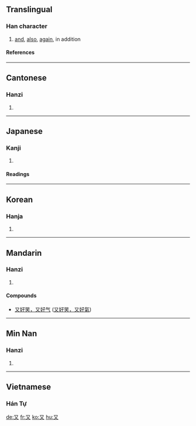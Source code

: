 ==Translingual==
{{Han stroke|[[Image:又-order.gif]]}}
===Han character===
{{Han char|rn=29|rad=又|as=00|sn=2|four=1740<sub>0</sub>|canj=弓大 (NK)}}
# [[and]], [[also]], [[again]], in addition
====References====
{{Han ref|kx=0164.430|dkj=03115|dj=0374.140|hdz=10390.010|uh=53C8|ud=21448|bh=A453|bd=42067}}
----
==Cantonese==
===Hanzi===
{{yue-hanzi|jyut=[[jau6]]|y=[[yau6]]}}
# {{defn|Cantonese}}
----
==Japanese==
===Kanji===
{{ja-kanji|grade=7|rs=又00}}
# {{defn|Japanese}} 
====Readings====
{{ja-readings|on=[[ゆう]] (yū)|kun=[[また]] (mata)}}
----
==Korean==
===Hanja===
{{ko-hanja|hangeul=우|rv=u|mr=u}}
# {{defn|Korean}}
----
==Mandarin==
===Hanzi===
{{cmn-hanzi|pin=[[yòu]] (you4)|wg=yu<sup>4</sup>}}
# {{defn|Mandarin}}

====Compounds====
{{top2}}
*[[又好笑，又好气]] ([[又好笑，又好气|又好笑，又好氣]])
{{mid2}}
{{bottom}}
----

==Min Nan==
===Hanzi===
{{nan-hanzi|poj=iū (iu<sup>7</sup>)}}
# {{defn|Min Nan}}

----
==Vietnamese==
===Hán Tự===
{{vi-hantu|lại}}

[[de:又]]
[[fr:又]]
[[ko:又]]
[[hu:又]]